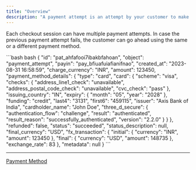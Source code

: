 ```yaml
---
title: "Overview"
description: "A payment attempt is an attempt by your customer to make a payment using a particular . The payment attempt contains the customer specific information for a payment. For example, in case of a card payment, it is cardholder name, issuing bank, issuing country, etc."
---
```


Each checkout session can have multiple payment attempts. In case the previous payment attempt fails, the customer can go ahead using the same or a different payment method.

<CodeGroup>
  ```bash bash
  {
    "id": "pat_ahfafooi7ibakbfahoan",
    "object": "payment_attempt",
    "payin": "pay_bfiuafuiafianifnao",
    "created_at": "2023-08-31 16:58:59",
    "charge_currency": "INR",
    "amount": 123450,
    "payment_method_details": {
      "type": "card",
      "card": {
        "scheme": "visa",
        "checks": {
          "address_line1_check": "unavailable",
          "address_postal_code_check": "unavailable",
          "cvc_check": "pass"
        },
        "issuing_country": "IN",
        "expiry": {
          "month": "05",
          "year": "2028"
        },
        "funding": "credit",
        "last4": "3131",
        "first6": "459115",
        "issuer": "Axis Bank of India",
        "cardholder_name": "John Doe",
        "three_d_secure": {
          "authentication_flow": "challenge",
          "result": "authenticated",
          "result_reason": "successfully_authenticated",
          "version": "2.2.0"
        }
      }
    },
    "refunded": false,
    "status": "succeeded",
    "status_description": null,
    "final_currency": "USD",
    "fx_transaction": {
      "initial": {
        "currency": "INR",
        "amount": 123450
      },
      "final": {
        "currency": "USD",
        "amount": 148735
      },
      "exchange_rate": 83
    },
    "metadata": null
  }
  ```
</CodeGroup>

***

[Payment Method](/docs/payment-method)
